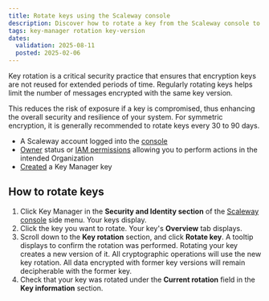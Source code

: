 ```yaml
---
title: Rotate keys using the Scaleway console
description: Discover how to rotate a key from the Scaleway console to decrypt your data using Scaleway's Key Manager.
tags: key-manager rotation key-version
dates:
  validation: 2025-08-11
  posted: 2025-02-06
---
```



Key rotation is a critical security practice that ensures that encryption keys are not reused for extended periods of time. Regularly rotating keys helps limit the number of messages encrypted with the same key version.

This reduces the risk of exposure if a key is compromised, thus enhancing the overall security and resilience of your system. For symmetric encryption, it is generally recommended to rotate keys every 30 to 90 days.

<Requirements />

- A Scaleway account logged into the [console](https://console.scaleway.com)
- [Owner](/iam/concepts/#owner) status or [IAM permissions](/iam/concepts/#permission) allowing you to perform actions in the intended Organization
- [Created](/key-manager/how-to/create-km-key/) a Key Manager key

## How to rotate keys

1. Click Key Manager in the **Security and Identity section** of the [Scaleway console](https://console.scaleway.com) side menu. Your keys display.
2. Click the key you want to rotate. Your key's **Overview** tab displays.
3. Scroll down to the **Key rotation** section, and click **Rotate key**. A tooltip displays to confirm the rotation was performed.
    <Message type="note">
     Rotating your key creates a new version of it. All cryptographic operations will use the new key rotation. All data encrypted with former key versions will remain decipherable with the former key.
    </Message>
4. Check that your key was rotated under the **Current rotation** field in the **Key information** section.

